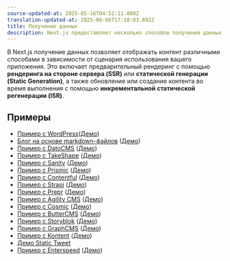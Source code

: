 ```yaml
---
source-updated-at: 2025-05-16T04:52:11.000Z
translation-updated-at: 2025-06-06T17:18:03.892Z
title: Получение данных
description: Next.js предоставляет несколько способов получения данных, включая предварительный рендеринг, рендеринг на стороне сервера, генерацию статических сайтов и инкрементальную статическую регенерацию. Узнайте, как управлять данными в приложении на Next.js.
---
```


В Next.js получение данных позволяет отображать контент различными способами в зависимости от сценария использования вашего приложения. Это включает предварительный рендеринг с помощью **рендеринга на стороне сервера (SSR)** или **статической генерации (Static Generation)**, а также обновление или создание контента во время выполнения с помощью **инкрементальной статической регенерации (ISR)**.

## Примеры

- [Пример с WordPress](https://github.com/vercel/next.js/tree/canary/examples/cms-wordpress)([Демо](https://next-blog-wordpress.vercel.app))
- [Блог на основе markdown-файлов](https://github.com/vercel/next.js/tree/canary/examples/blog-starter) ([Демо](https://next-blog-starter.vercel.app/))
- [Пример с DatoCMS](https://github.com/vercel/next.js/tree/canary/examples/cms-datocms) ([Демо](https://next-blog-datocms.vercel.app/))
- [Пример с TakeShape](https://github.com/vercel/next.js/tree/canary/examples/cms-takeshape) ([Демо](https://next-blog-takeshape.vercel.app/))
- [Пример с Sanity](https://github.com/vercel/next.js/tree/canary/examples/cms-sanity) ([Демо](https://next-blog-sanity.vercel.app/))
- [Пример с Prismic](https://github.com/vercel/next.js/tree/canary/examples/cms-prismic) ([Демо](https://next-blog-prismic.vercel.app/))
- [Пример с Contentful](https://github.com/vercel/next.js/tree/canary/examples/cms-contentful) ([Демо](https://next-blog-contentful.vercel.app/))
- [Пример с Strapi](https://github.com/vercel/next.js/tree/canary/examples/cms-strapi) ([Демо](https://next-blog-strapi.vercel.app/))
- [Пример с Prepr](https://github.com/vercel/next.js/tree/canary/examples/cms-prepr) ([Демо](https://next-blog-prepr.vercel.app/))
- [Пример с Agility CMS](https://github.com/vercel/next.js/tree/canary/examples/cms-agilitycms) ([Демо](https://next-blog-agilitycms.vercel.app/))
- [Пример с Cosmic](https://github.com/vercel/next.js/tree/canary/examples/cms-cosmic) ([Демо](https://next-blog-cosmic.vercel.app/))
- [Пример с ButterCMS](https://github.com/vercel/next.js/tree/canary/examples/cms-buttercms) ([Демо](https://next-blog-buttercms.vercel.app/))
- [Пример с Storyblok](https://github.com/vercel/next.js/tree/canary/examples/cms-storyblok) ([Демо](https://next-blog-storyblok.vercel.app/))
- [Пример с GraphCMS](https://github.com/vercel/next.js/tree/canary/examples/cms-graphcms) ([Демо](https://next-blog-graphcms.vercel.app/))
- [Пример с Kontent](https://github.com/vercel/next.js/tree/canary/examples/cms-kontent-ai) ([Демо](https://next-blog-kontent.vercel.app/))
- [Демо Static Tweet](https://static-tweet.vercel.app/)
- [Пример с Enterspeed](https://github.com/vercel/next.js/tree/canary/examples/cms-enterspeed) ([Демо](https://next-blog-demo.enterspeed.com/))
